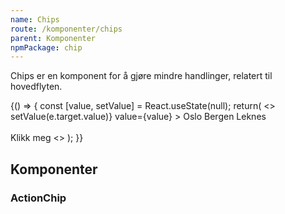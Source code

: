 ```yaml
---
name: Chips
route: /komponenter/chips
parent: Komponenter
npmPackage: chip
---
```



<PageHeader> Chips er en komponent for å gjøre mindre handlinger, relatert til hovedflyten. </PageHeader>

<Playground>
  {() => {  
    const [value, setValue] = React.useState(null);
    return(
      <>
        <ChoiceChipsGroup
          name="city"
          label="Velg din hjemby"
          onChange={e => setValue(e.target.value)}
          value={value}
        >
          <ChoiceChip value="Oslo">Oslo</ChoiceChip>
          <ChoiceChip value="Bergen">Bergen</ChoiceChip>
          <ChoiceChip value="Leknes">Leknes</ChoiceChip>
        </ChoiceChipsGroup>
        <br/>
        <br/>
        <ActionChip>Klikk meg</ActionChip> 
      <>
    );
  }}
</Playground>

## Komponenter

### ActionChip

<ImportStatement imports="ActionChip" />
<Props of={ActionChip} />

